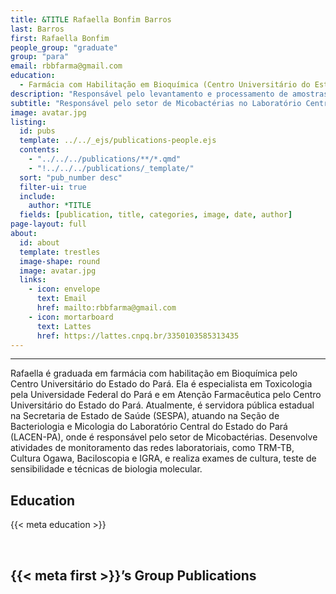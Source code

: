 ---
title: &TITLE Rafaella Bonfim Barros
last: Barros
first: Rafaella Bonfim
people_group: "graduate"
group: "para"
email: rbbfarma@gmail.com
education:
  - Farmácia com Habilitação em Bioquímica (Centro Universitário do Estado do Pará) <br> Especialização em Toxicologia (Universidade Federal do Pará) <br> Especialização em Atenção Farmacêutica (Centro Universitário do Estado do Pará)
description: "Responsável pelo levantamento e processamento de amostras e liberação de diagnósticos"
subtitle: "Responsável pelo setor de Micobactérias no Laboratório Central do Estado do Pará (LACEN-PA)"
image: avatar.jpg
listing:
  id: pubs
  template: ../../_ejs/publications-people.ejs
  contents:
    - "../../../publications/**/*.qmd"
    - "!../../../publications/_template/"
  sort: "pub_number desc"
  filter-ui: true
  include:
    author: *TITLE
  fields: [publication, title, categories, image, date, author]
page-layout: full
about:
  id: about
  template: trestles
  image-shape: round
  image: avatar.jpg
  links:
    - icon: envelope
      text: Email
      href: mailto:rbbfarma@gmail.com
    - icon: mortarboard
      text: Lattes
      href: https://lattes.cnpq.br/3350103585313435
---

<hr>
:::{#about}

Rafaella é graduada em farmácia com habilitação em Bioquímica pelo Centro Universitário do Estado do Pará. Ela é especialista em Toxicologia pela Universidade Federal do Pará e em Atenção Farmacêutica pelo Centro Universitário do Estado do Pará. Atualmente, é servidora pública estadual na Secretaria de Estado de Saúde (SESPA), atuando na Seção de Bacteriologia e Micologia do Laboratório Central do Estado do Pará (LACEN-PA), onde é responsável pelo setor de Micobactérias. Desenvolve atividades de monitoramento das redes laboratoriais, como TRM-TB, Cultura Ogawa, Baciloscopia e IGRA, e realiza exames de cultura, teste de sensibilidade e técnicas de biologia molecular.

## Education
{{< meta education >}}

<br>

:::

## {{< meta first >}}'s Group Publications

:::{#pubs}
:::
